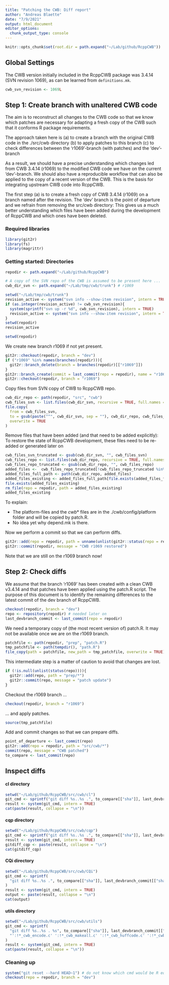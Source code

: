 ```yaml
---
title: "Patching the CWB: Diff report"
author: "Andreas Blaette"
date: "7/9/2021"
output: html_document
editor_options: 
  chunk_output_type: console
---
```


```r
knitr::opts_chunk$set(root.dir = path.expand("~/Lab/github/RcppCWB"))
```

## Global Settings

The CWB version initially included in the RcppCWB package was 3.4.14 (SVN revision 1069), as can be learned from `definitions.mk`.

```r
cwb_svn_revision <- 1069L
```

## Step 1: Create branch with unaltered CWB code

The aim is to reconstruct all changes to the CWB code so that we know which patches are necessary for adapting a fresh copy of the CWB such that it conforms R package requirements.

The approach taken here is
  (a) to create a branch with the original CWB code in the ./src/cwb directory
  (b) to apply patches to this branch
  (c) to check differences between the 'r1069'-branch (with patches) and the 'dev'-branch

As a result, we should have a precise understanding which changes led from CWB 3.4.14 (r1069) to the modified CWB code we have on the current 'dev'-branch. We should also have a reproducible workflow that can also be applied to the copy of a recent version of the CWB. This is the basis for integrating upstream CWB code into RcppCWB.

The first step (a) is to create a fresh copy of CWB 3.4.14 (r1069) on a branch
named after the revision. The 'dev' branch is the point of departure and we refrain from  removing the src/cwb directory: This gives us a much better understanding which files  have been added during the development of RcppCWB and which ones have been deleted.


### Required libraries

```r
library(git2r)
library(fs)
library(magrittr)
```


### Getting started: Directories

```r
repodir <- path.expand("~/Lab/github/RcppCWB")

# A copy of the SVN repo of the CWB is assumed to be present here ...
cwb_dir_svn <- path.expand("~/Lab/tmp/cwb/trunk") # r1069
```
  

```r
setwd("~/Lab/tmp/cwb/trunk")
revision_active <- system("svn info --show-item revision", intern = TRUE)
if (as.integer(revision_active) != cwb_svn_revision){
  system(sprintf("svn up -r %d", cwb_svn_revision), intern = TRUE)
  revision_active <- system("svn info --show-item revision", intern = TRUE)
}
setwd(repodir)
revision_active
```

```r
setwd(repodir)
```

We create new branch r1069 if not yet present.

```r
git2r::checkout(repodir, branch = "dev")
if ("r1069" %in% names(branches(repodir))){
  git2r::branch_delete(branch = branches(repodir)[["r1069"]])
}
git2r::branch_create(commit = last_commit(repo = repodir), name = "r1069")
git2r::checkout(repodir, branch = "r1069")
```

Copy files from SVN copy of CWB to RcppCWB repo.

```r
cwb_dir_repo <- path(repodir, "src", "cwb")
cwb_files_svn <- list.files(cwb_dir_svn, recursive = TRUE, full.names = TRUE)
file.copy(
  from = cwb_files_svn,
  to = gsub(paste("^", cwb_dir_svn, sep = ""), cwb_dir_repo, cwb_files_svn),
  overwrite = TRUE
)
```  


Remove files that have been added (and that need to be added explicitly): To restore the state of RcppCWB development, these files need to be re-added or generated later on

```r
cwb_files_svn_truncated <- gsub(cwb_dir_svn, "", cwb_files_svn)
cwb_files_repo <- list.files(cwb_dir_repo, recursive = TRUE, full.names = TRUE)
cwb_files_repo_truncated <- gsub(cwb_dir_repo, "", cwb_files_repo)
added_files <-  cwb_files_repo_truncated[!cwb_files_repo_truncated %in% cwb_files_svn_truncated]
added_files_full_path <- path(cwb_dir_repo, added_files)
added_files_existing <- added_files_full_path[file.exists(added_files_full_path)]
file.exists(added_files_existing)
rm_file(repo = repodir, path = added_files_existing)
added_files_existing
```

To explain:

- The platform-files and the _cwb_* files are in the ./cwb/config/platform folder and will be copied by patch.R.
- No idea yet why depend.mk is there.
  
Now we perform a commit so that we can perform diffs.

```r
git2r::add(repo = repodir, path = unname(unlist(git2r::status(repo = repodir))))
git2r::commit(repodir, message = "CWB r1069 restored")
```

Note that we are still on the r1069 branch now! 


## Step 2: Check diffs

We assume that the branch 'r1069' has been created with a clean CWB v3.4.14 and that patches have been applied using the patch.R script. The purpose of this document is to identify the remaining differences to the latest commit of the dev branch of RcppCWB.

```r
checkout(repodir, branch = "dev")
repo <- repository(repodir) # needed later on
last_devbranch_commit <- last_commit(repo = repodir)
```

We need a temporary copy of (the most recent version of) patch.R. It may not be available once we are on the r1069 branch.

```r
patchfile <- path(repodir, "prep", "patch.R")
tmp_patchfile <- path(tempdir(), "path.R")
file_copy(path = patchfile, new_path = tmp_patchfile, overwrite = TRUE)
```

This intermediate step is a matter of caution to avoid that changes are lost.

```r
if (!is.null(unlist(status(repo)))){
  git2r::add(repo, path = "prep/*")
  git2r::commit(repo, message = "patch update")
}
```

Checkout the r1069 branch ... 

```r
checkout(repodir, branch = "r1069")
```

... and apply patches.

```r
source(tmp_patchfile)
```

Add and commit changes so that we can prepare diffs.

```r
point_of_departure <- last_commit(repo)
git2r::add(repo = repodir, path = "src/cwb/*")
commit(repo, message = "CWB patched")
to_compare <- last_commit(repo)
```


## Inspect diffs

#### cl directory
  
```r
setwd("~/Lab/github/RcppCWB/src/cwb/cl")
git_cmd <- sprintf("git diff %s..%s .", to_compare[["sha"]], last_devbranch_commit[["sha"]])
result <- system(git_cmd, intern = TRUE)
cat(paste(result, collapse = "\n"))
```


#### cqp directory

```r
setwd("~/Lab/github/RcppCWB/src/cwb/cqp")
git_cmd <- sprintf("git diff %s..%s .", to_compare[["sha"]], last_devbranch_commit[["sha"]])
result <- system(git_cmd, intern = TRUE)
gitdiff_cqp <- paste(result, collapse = "\n")
cat(gitdiff_cqp)
```


#### CQi directory

```r
setwd("~/Lab/github/RcppCWB/src/cwb/CQi")
git_cmd <- sprintf(
  "git diff %s..%s .", to_compare[["sha"]], last_devbranch_commit[["sha"]]
)
result <- system(git_cmd, intern = TRUE)
output <- paste(result, collapse = "\n")
cat(output)
```


#### utils directory
  
```r
setwd("~/Lab/github/RcppCWB/src/cwb/utils")
git_cmd <- sprintf(
  "git diff %s..%s . %s", to_compare[["sha"]], last_devbranch_commit[["sha"]],
  "':!*_cwb_encode.c' ':!*_cwb_makeall.c' ':!*_cwb_huffcode.c' ':!*_cwb_compress_rdx.c' ':!*Makefile'"
)
result <- system(git_cmd, intern = TRUE)
cat(paste(result, collapse = "\n"))
```


### Cleaning up

```r
system("git reset --hard HEAD~1") # do not know which cmd would be R equivalent
checkout(repo = repodir, branch = "dev")
```

